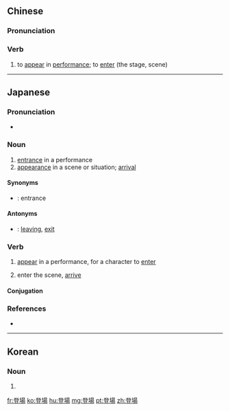 {{also|登场}}
==Chinese==
{{zh-forms|s=登场}}

===Pronunciation===
{{zh-pron
|m=dēng場
|c=dang1 coeng4
|cat=v
}}

===Verb===
{{zh-verb}}

# to [[appear]] in [[performance]]; to [[enter]] (the stage, scene)

----

==Japanese==
{{ja-kanjitab|とう|じょう|yomi=on}}

===Pronunciation===
* {{ja-pron|とうじょう|y=o|acc=0}}

===Noun===
{{ja-noun|とうじょう}}

# [[entrance]] in a performance
# [[appearance]] in a scene or situation; [[arrival]]

====Synonyms====
* {{ja-r|入場|にゅうじょう}}: entrance

====Antonyms====
* {{ja-r|退場|たいじょう}}: [[leave|leaving]], [[exit]]

===Verb===
{{ja-verb-suru|tr=intrans|とうじょう}}

# [[appear]] in a performance, for a character to [[enter]]
#: {{ja-usex|舞台に登場する|ぶたい に とうじょう する|appear on the stage}}
# enter the scene, [[arrive]]

====Conjugation====
{{ja-suru|とうじょう}}

===References===
* {{R:Shogakukan}}
----
==Korean==
{{ko-hanjatab}}

===Noun===
{{ko-noun|hj|hangeul=등장}}

# {{hanja form of|등장|[[appearance]]}}

[[fr:登場]]
[[ko:登場]]
[[hu:登場]]
[[mg:登場]]
[[pt:登場]]
[[zh:登場]]